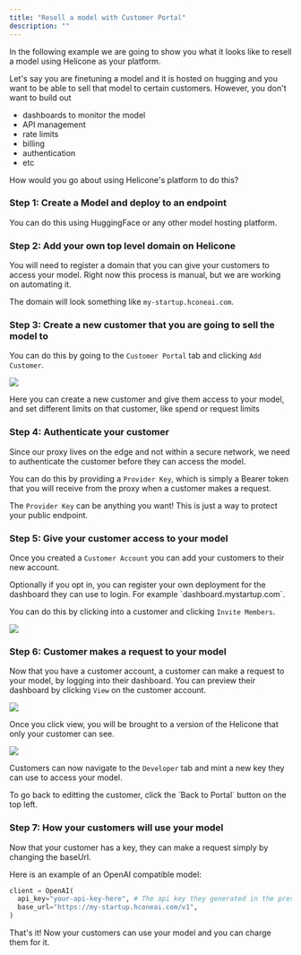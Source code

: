 ```yaml
---
title: "Resell a model with Customer Portal"
description: ""
---
```


In the following example we are going to show you what it looks like to resell a model using Helicone as your platform.

Let's say you are finetuning a model and it is hosted on hugging and you want to be able to sell that model to certain customers.
However, you don't want to build out

- dashboards to monitor the model
- API management
- rate limits
- billing
- authentication
- etc

How would you go about using Helicone's platform to do this?

### Step 1: Create a Model and deploy to an endpoint

You can do this using HuggingFace or any other model hosting platform.

### Step 2: Add your own top level domain on Helicone

You will need to register a domain that you can give your customers to access your model.
Right now this process is manual, but we are working on automating it.

The domain will look something like `my-startup.hconeai.com`.

### Step 3: Create a new customer that you are going to sell the model to

You can do this by going to the `Customer Portal` tab and clicking `Add Customer`.

![](/images/customer-portal/add-customer.png)

Here you can create a new customer and give them access to your model, and set different limits on that customer, like spend or request limits

### Step 4: Authenticate your customer

Since our proxy lives on the edge and not within a secure network, we need to authenticate the customer before they can access the model.

You can do this by providing a `Provider Key`, which is simply a Bearer token that you will receive from the proxy when a customer makes a request.

The `Provider Key` can be anything you want! This is just a way to protect your public endpoint.

### Step 5: Give your customer access to your model

Once you created a `Customer Account` you can add your customers to their new account.

<Note>
  Optionally if you opt in, you can register your own deployment for the
  dashboard they can use to login. For example `dashboard.mystartup.com`.
</Note>

You can do this by clicking into a customer and clicking `Invite Members`.

![](/images/customer-portal/invite-members.png)

### Step 6: Customer makes a request to your model

Now that you have a customer account, a customer can make a request to your model, by logging into their dashboard.
You can preview their dashboard by clicking `View` on the customer account.

![](/images/customer-portal/preview.png)

Once you click view, you will be brought to a version of the Helicone that only your customer can see.

![](/images/customer-portal/customer-view.png)

Customers can now navigate to the `Developer` tab and mint a new key they can use to access your model.

<Tip>
  To go back to editting the customer, click the `Back to Portal` button on the
  top left.
</Tip>

### Step 7: How your customers will use your model

Now that your customer has a key, they can make a request simply by changing the baseUrl.

Here is an example of an OpenAI compatible model:

```python
client = OpenAI(
  api_key="your-api-key-here", # The api key they generated in the previous step
  base_url="https://my-startup.hconeai.com/v1",
)
```

That's it! Now your customers can use your model and you can charge them for it.
